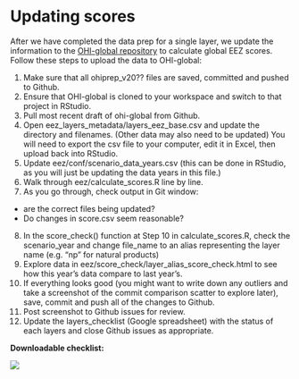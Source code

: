 # Updating scores

After we have completed the data prep for a single layer, we update the information to the [OHI-global repository](https://github.com/OHI-Science/ohi-global) to calculate global EEZ scores. Follow these steps to upload the data to OHI-global: 

1. Make sure that all ohiprep_v20?? files are saved, committed and pushed to Github.
2. Ensure that OHI-global is cloned to your workspace and switch to that project in RStudio.
3. Pull most recent draft of ohi-global from Github. 
4. Open eez_layers_metadata/layers_eez_base.csv and update the directory and filenames. (Other data may also need to be updated) You will need to export the csv file to your computer, edit it in Excel, then upload back into RStudio. 
5. Update eez/conf/scenario_data_years.csv (this can be done in RStudio, as you will just be updating the data years in this file.)
6. Walk through eez/calculate_scores.R line by line.
7. As you go through, check output in Git window:
 - are the correct files being updated? 
 - Do changes in score.csv seem reasonable?
8. In the score_check() function at Step 10 in calculate_scores.R, check the scenario_year and change file_name to an alias representing the layer name (e.g. "np" for natural products)
9. Explore data in eez/score_check/layer_alias_score_check.html to see how this year's data compare to last year's. 
10. If everything looks good (you might want to write down any outliers and take a screenshot of the commit comparison scatter to explore later), save, commit and push all of the changes to Github. 
11. Post screenshot to Github issues for review. 
12. Update the layers_checklist (Google spreadsheet) with the status of each layers and close Github issues as appropriate.


**Downloadable checklist:**

![](https://docs.google.com/drawings/d/e/2PACX-1vTC1jdR_xIFkOlw1_xndWfhjYbkV7Mox_2MMplLjrdlwf8-N3whMG-4JPuMmngR-ZA0_3o4RADTyA91/pub?w=905&h=546)